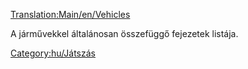 [[Translation:Main/en/Vehicles]]

A járművekkel általánosan összefüggő fejezetek listája.

{{en/Catmore}}
[[Category:hu/Játszás]]